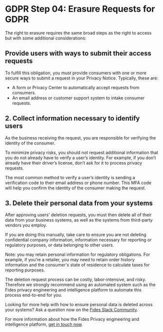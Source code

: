 
# GDPR Step 04: Erasure Requests for GDPR

The right to erasure requires the same broad steps as the right to access but with some additional considerations:

## Provide users with ways to submit their access requests

To fulfill this obligation, you must provide consumers with one or more secure ways to submit a request in your Privacy Notice. Typically, these are:

- A form or Privacy Center to automatically accept requests from consumers.
- An email address or customer support system to intake consumer requests.

## 2. Collect information necessary to identify users

As the business receiving the request, you are responsible for verifying the identity of the consumer.

To minimize privacy risks, you should not request additional information that you do not already have to verify a user’s identity. For example, if you don’t already have their driver’s license, don’t ask for it to process privacy requests.

The most common method to verify a user’s identity is sending a verification code to their email address or phone number. This MFA code will help you confirm the identity of the consumer making the request.

## 3. Delete their personal data from your systems

After approving users' deletion requests, you must then delete all of their data from your business systems, as well as the systems from third-party vendors you employ.

If you are doing this manually, take care to ensure you are not deleting confidential company information, information necessary for reporting or regulatory purposes, or data belonging to other users.

Note: you may retain personal information for regulatory obligations. For example, if you’re a retailer, you may need to retain order history information and the consumer's state of residence to calculate taxes for reporting purposes.

The deletion request process can be costly, labor-intensive, and risky. Therefore we strongly recommend using an automated system such as the Fides privacy engineering and intelligence platform to automate this process end-to-end for you.

<Callout> Looking for more help with how to ensure personal data is deleted across your systems? Ask a question now on the [Fides Slack Community](https://fid.es/join-slack). </Callout>

For more information about how the Fides Privacy engineering and intelligence platform, [get in touch now](https://ethyca.com/book-demo?utm_source=docs-site).

